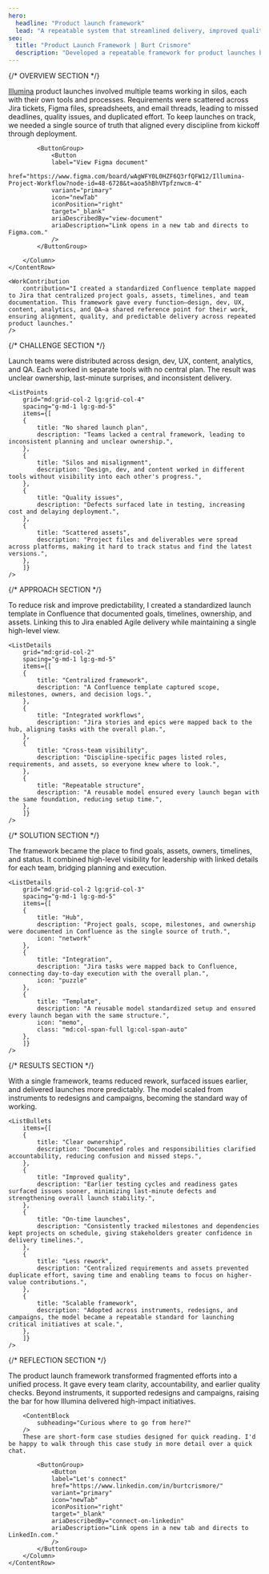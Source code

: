 ```yaml
---
hero:
  headline: "Product launch framework"
  lead: "A repeatable system that streamlined delivery, improved quality, and kept teams aligned across high-stakes launches."
seo:
  title: "Product Launch Framework | Burt Crismore"
  description: "Developed a repeatable framework for product launches by standardizing Confluence and Jira workflows. Created a single source of truth that improved alignment, reduced rework, and enabled on-time delivery across instruments, redesigns, and campaigns."
---
```


{/* OVERVIEW SECTION */}
<Section class="section-space section-row-gap" aria="overview-section">
	<ContentRow
		grid="lg:grid-col-6-6"
		spacing="content-row-gap"
	>
		<Column class="column-gap-fill">
			<ContentBlock
				aria="overview-section"
				heading="Project overview"
				headingTag="h2"
			/>
			<ProjectOverview
				data={[
				{
				heading: "Role",
				items: ["Operations", "Delivery", "Launch Planning", "Quality"]
				},
				{
				heading: "Skillset",
				items: ["Project Coordination", "Agile Delivery", "Workflow Design"]
				},
				{
				heading: "Tools",
				items: ["Jira", "Confluence", "Figma", "AEM"]
				},
				{
				heading: "Team",
				items: ["Designers", "Engineers", "Content", "QA", "Analytics"]
				}
				]}
			/>
		</Column>
		<Column class="last-p">
			<ContentBlock
				subheading="Unifying complex launches"
				tags={["Operations"]}
			/>
			<a href="https://www.illumina.com" target="_blank">Illumina</a> product launches involved multiple teams working in silos, each with their own tools and processes. Requirements were scattered across Jira tickets, Figma files, spreadsheets, and email threads, leading to missed deadlines, quality issues, and duplicated effort. To keep launches on track, we needed a single source of truth that aligned every discipline from kickoff through deployment.

			<ButtonGroup>
				<Button 
				label="View Figma document"
				href="https://www.figma.com/board/wAgWFY0L0HZF6Q3rfQFW12/Illumina-Project-Workflow?node-id=48-6728&t=aoa5hBhVTpfznwcm-4"
				variant="primary"
				icon="newTab"
				iconPosition="right"
				target="_blank"
				ariaDescribedBy="view-document"
				ariaDescription="Link opens in a new tab and directs to Figma.com."
				/>
			</ButtonGroup>
			
		</Column>
	</ContentRow>

	<WorkContribution
		contribution="I created a standardized Confluence template mapped to Jira that centralized project goals, assets, timelines, and team documentation. This framework gave every function—design, dev, UX, content, analytics, and QA—a shared reference point for their work, ensuring alignment, quality, and predictable delivery across repeated product launches."
	/>
</Section>


{/* CHALLENGE SECTION */}
<Section class="section-space section-row-gap" aria="challenge-section">
	<ContentRow
		grid="lg:grid-col-6-6"
		spacing="content-row-gap"
	>
		<Column class="column-gap-fill">
		<ContentBlock
			aria="challenge-section"
			heading="The challenge"
			headingTag="h2"
			lead="Fragmented tools and poor communication created risk and delayed launches."
		/>
		</Column>
		<Column class="last-p">
		<ContentBlock
			subheading="Lack of alignment and no single source of truth"
		/>
		Launch teams were distributed across design, dev, UX, content, analytics, and QA. Each worked in separate tools with no central plan. The result was unclear ownership, last-minute surprises, and inconsistent delivery.
		</Column>
	</ContentRow>

	<ListPoints
		grid="md:grid-col-2 lg:grid-col-4"
		spacing="g-md-1 lg:g-md-5"
		items={[
		{
			title: "No shared launch plan",
			description: "Teams lacked a central framework, leading to inconsistent planning and unclear ownership.",
		},
		{
			title: "Silos and misalignment",
			description: "Design, dev, and content worked in different tools without visibility into each other's progress.",
		},
		{
			title: "Quality issues",
			description: "Defects surfaced late in testing, increasing cost and delaying deployment.",
		},
		{
			title: "Scattered assets",
			description: "Project files and deliverables were spread across platforms, making it hard to track status and find the latest versions.",
		},
		]}
	/>
</Section>


{/* APPROACH SECTION */}
<Section class="section-space section-row-gap" aria="approach-section">
	<ContentRow
		grid="lg:grid-col-6-6"
		spacing="content-row-gap"
	>
		<Column class="column-gap-fill">
		<ContentBlock
			aria="approach-section"
			heading="The approach"
			headingTag="h2"
			lead="A structured framework integrated planning, execution, and quality."
		/>
		</Column>
		<Column class="last-p">
		<ContentBlock
			subheading="Designing a repeatable launch process"
		/>
		To reduce risk and improve predictability, I created a standardized launch template in Confluence that documented goals, timelines, ownership, and assets. Linking this to Jira enabled Agile delivery while maintaining a single high-level view.
		</Column>
	</ContentRow>

	<ListDetails
		grid="md:grid-col-2"
		spacing="g-md-1 lg:g-md-5"
		items={[
		{
			title: "Centralized framework",
			description: "A Confluence template captured scope, milestones, owners, and decision logs.",
		},
		{
			title: "Integrated workflows",
			description: "Jira stories and epics were mapped back to the hub, aligning tasks with the overall plan.",
		},
		{
			title: "Cross-team visibility",
			description: "Discipline-specific pages listed roles, requirements, and assets, so everyone knew where to look.",
		},
		{
			title: "Repeatable structure",
			description: "A reusable model ensured every launch began with the same foundation, reducing setup time.",
		},
		]}
	/>
</Section>


{/* SOLUTION SECTION */}
<Section class="section-space section-row-gap" aria="solution-section">
	<ContentRow
		grid="lg:grid-col-6-6"
		spacing="content-row-gap"
	>
		<Column class="column-gap-fill">
		<ContentBlock
			aria="solution-section"
			heading="The solution"
			headingTag="h2"
			lead="A launch framework that unified scattered efforts into a single system."
		/>
		</Column>
		<Column class="last-p">
		<ContentBlock
			subheading="One hub connected to every discipline"
		/>
		The framework became the place to find goals, assets, owners, timelines, and status. It combined high-level visibility for leadership with linked details for each team, bridging planning and execution.
		</Column>
	</ContentRow>

	<ListDetails
		grid="md:grid-col-2 lg:grid-col-3"
		spacing="g-md-1 lg:g-md-5"
		items={[
		{
			title: "Hub",
			description: "Project goals, scope, milestones, and ownership were documented in Confluence as the single source of truth.",
			icon: "network"
		},
		{
			title: "Integration",
			description: "Jira tasks were mapped back to Confluence, connecting day-to-day execution with the overall plan.",
			icon: "puzzle"
		},
		{
			title: "Template",
			description: "A reusable model standardized setup and ensured every launch began with the same structure.",
			icon: "memo",
			class: "md:col-span-full lg:col-span-auto"
		},
		]}
	/>
</Section>


{/* RESULTS SECTION */}
<Section class="section-space section-row-gap" aria="results-section">
	<ContentRow
		grid="lg:grid-col-6-6"
		spacing="content-row-gap"
	>
		<Column class="column-gap-fill">
		<ContentBlock
			aria="results-section"
			heading="The results"
			headingTag="h2"
			lead="Clearer ownership, better quality, and on-time delivery across major launches."
		/>
		</Column>
		<Column class="last-p">
		<ContentBlock
			subheading="Impact across instruments and web initiatives"
		/>
		With a single framework, teams reduced rework, surfaced issues earlier, and delivered launches more predictably. The model scaled from instruments to redesigns and campaigns, becoming the standard way of working.
		</Column>
	</ContentRow>

	<ListBullets
		items={[
		{
			title: "Clear ownership",
			description: "Documented roles and responsibilities clarified accountability, reducing confusion and missed steps.",
		},
		{
			title: "Improved quality",
			description: "Earlier testing cycles and readiness gates surfaced issues sooner, minimizing last-minute defects and strengthening overall launch stability.",
		},
		{
			title: "On-time launches",
			description: "Consistently tracked milestones and dependencies kept projects on schedule, giving stakeholders greater confidence in delivery timelines.",
		},
		{
			title: "Less rework",
			description: "Centralized requirements and assets prevented duplicate effort, saving time and enabling teams to focus on higher-value contributions.",
		},
		{
			title: "Scalable framework",
			description: "Adopted across instruments, redesigns, and campaigns, the model became a repeatable standard for launching critical initiatives at scale.",
		},
		]}
	/>
</Section>


{/* REFLECTION SECTION */}
<Section class="section-space section-row-gap" aria="reflection-section">
	<ContentRow
		grid="lg:grid-col-6-6"
		spacing="content-row-gap"
	>
		<Column class="column-gap-fill">
		<ContentBlock
			aria="reflection-section"
			heading="Reflection"
			headingTag="h2"
			lead="More than documentation, it reshaped how launches were delivered."
		/>
		</Column>
		<Column class="last-p">
		<ContentBlock
			subheading="A higher standard for planning and execution"
		/>
		The product launch framework transformed fragmented efforts into a unified process. It gave every team clarity, accountability, and earlier quality checks. Beyond instruments, it supported redesigns and campaigns, raising the bar for how Illumina delivered high-impact initiatives.

		<ContentBlock
			subheading="Curious where to go from here?"
		/>
		These are short-form case studies designed for quick reading. I'd be happy to walk through this case study in more detail over a quick chat.

			<ButtonGroup>
				<Button 
				label="Let's connect"
				href="https://www.linkedin.com/in/burtcrismore/"
				variant="primary"
				icon="newTab"
				iconPosition="right"
				target="_blank"
				ariaDescribedBy="connect-on-linkedin"
				ariaDescription="Link opens in a new tab and directs to LinkedIn.com."
				/>
			</ButtonGroup>
		</Column>
	</ContentRow>
</Section>